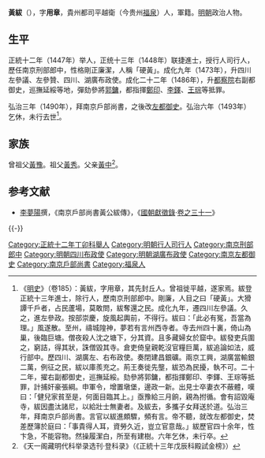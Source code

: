 {{Otheruses|other=名为黄用章的其他人物|黄用章}}

'''黃紱'''（{{bd|1423年||1493年||Huang}}），字'''用章'''，貴州都司平越衛（今贵州[[福泉|福泉]]）人，軍籍。[[明朝|明朝]]政治人物。

==生平==
正統十二年（1447年）举人，正统十三年（1448年）联捷進士，授行人司行人，歷任南京刑部郎中，性格剛正廉潔，人稱「硬黃」。成化九年（1473年），升四川左參議、左參贊、四川、湖廣布政使。成化二十二年（1486年），升[[都察院|都察院]]右副都御史，巡撫延綏等地，彈劾參將[[郭鏞|郭鏞]]，都指揮[[鄭印|鄭印]]、[[李鐸|李鐸]]、[[王琮|王琮]]等抵罪。

弘治三年（1490年），拜南京戶部尚書，之後改[[左都御史|左都御史]]。弘治六年（1493年）乞休，未行去世<ref>《[[明史|明史]]》（卷185）：黃紱，字用章，其先封丘人。曾祖徙平越，遂家焉。紱登正統十三年進士，除行人，歷南京刑部郎中。剛廉，人目之曰「硬黃」。大猾譚千戶者，占民蘆場，莫敢問，紱奪還之民。成化九年，遷四川左參議。久之，進左參政。按部崇慶，旋風起輿前，不得行。紱曰：「此必有冤，吾當為理。」風遂散。至州，禱城隍神，夢若有言州西寺者。寺去州四十裏，倚山為巢，後臨巨塘。僧夜殺人沈之塘下，分其資。且多藏婦女於窟中。紱發吏兵圍之，窮詰，得其狀，誅僧毀其寺。倉吏倚皇親乾沒官糧巨萬，紱追論如法，威行部中。歷四川、湖廣左、右布政使。奏閉建昌銀礦。兩京工興，湖廣當輸銀二萬，例征之民，紱以庫羨充之。荊王奏徙先壟，紱恐為民擾，執不可。二十二年，擢右副都御史，巡撫延綏。劾參將郭鏞，都指揮鄭印、李鐸、王琮等抵罪，計捕奸豪張綱。申軍令，增置墩堡，邊政一新。出見士卒妻衣不蔽體，嘆曰：「健兒家貧至是，何面目臨其上。」亟豫給三月餉，親為拊循。會有詔毀庵寺，紱因盡汰諸尼，以給壯士無妻者。及紱去，多攜子女拜送於道。弘治三年，拜南京戶部尚書。言官以紱進頗驟，頻有言。帝不聽，就改左都御史，焚差歷簿於庭曰：「事貴得人耳，資勞久近，豈立官意哉。」紱歷官四十余年，性卞急，不能容物。然操履潔白，所至有建樹。六年乞休，未行卒。</ref>。

==家族==
曾祖父[[黃豫|黃豫]]。祖父[[黃秀|黃秀]]。父亲[[黃中|黃中]]<ref>《天一阁藏明代科举录选刊·登科录》（《正統十三年戊辰科殿試金榜》）</ref>。

==参考文献==
{{wikisource|明史/卷185}}
{{Reflist}}
*[[李夢陽|李夢陽]]撰，《南京戶部尚書黃公紱傳》，《[[國朝獻徵錄|國朝獻徵錄]]·[[s:國朝獻徵錄/卷之三十一|卷之三十一]]》

{{-}}
{{正統十三年戊辰科殿試金榜}}
{{DEFAULTSORT:Huang黄}}
[[Category:正統十二年丁卯科舉人|Category:正統十二年丁卯科舉人]]
[[Category:明朝行人司行人|Category:明朝行人司行人]]
[[Category:南京刑部郎中|Category:南京刑部郎中]]
[[Category:明朝四川布政使|Category:明朝四川布政使]]
[[Category:明朝湖廣布政使|Category:明朝湖廣布政使]]
[[Category:南京左都御史|Category:南京左都御史]]
[[Category:南京戶部尚書|Category:南京戶部尚書]]
[[Category:福泉人|Category:福泉人]]